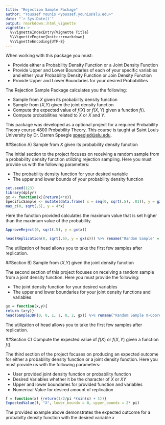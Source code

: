 ```yaml
---
title: "Rejection Sample Package"
author: "Youssef Younis <youssef.younis@slu.edu>"
date: "`r Sys.Date()`"
output: rmarkdown::html_vignette
vignette: >
  %\VignetteIndexEntry{Vignette Title}
  %\VignetteEngine{knitr::rmarkdown}
  %\VignetteEncoding{UTF-8}
---
```


When working with this package you must:

- Provide either a Probability Density Function or a Joint Density Function
- Provide Upper and Lower Boundaries of each of your specific variables and either your Probability Density Function or Join Density Function
- Provide Upper and Lower Boundaries for your desired Probabilities

The Rejection Sample Package calculates you the following:

- Sample from $X$ given its probability density function
- Sample from ($X$,$Y$) given the joint density function
- Compute the expected value of $f(X)$ or $f(X,Y)$ given a function $f()$.
- Compute probabilities related to $X$ or $X$ and $Y$.

This package was developed as a optional project for a required Probability Theory course 4800 Probability Theory. This course is taught at Saint Louis University by Dr. Darren Speegle <speegled@slu.edu>.


##Section A) Sample from $X$ given its probability density function

The initial section to the project focuses on receiving a random sample from a probability density function utilizing rejection sampling. Here you must provide us with the following parameters:

- The probability density function for your desired variable
- The upper and lower bounds of your probability density function

```r
set.seed(123)
library(dplyr)
gx <- function(x){return(4*x)}
SpecificSample <- mutate(data.frame( x = seq(0, sqrt(.5), .01)), y = gx(x))
max_c(0, sqrt(.5), y = 4*x)
```

Here the function provided calculates the maximum value that is set higher than the maximum value of the probability.

```r
ApproveReject(0, sqrt(.5), y = gx(x))
```

```r
head(Replication(0, sqrt(.5), y = gx(x))) %>% rename("Random Sample" = "x")
```

The utilization of head allows you to take the first few samples after replication. 

##Section B) Sample from ($X$,$Y$) given the joint density function

The second section of this project focuses on receiving a random sample from a joint density function. Here you must provide the following:

  - The joint density function for your desired variables
  - The upper and lower boundaries for your joint density functions and variables
  
```r
gx = function(x,y){
return (x+y)}
head(SampleJDF(0, 0, 1, 1, 0, 2, gx)) %>% rename("Random Sample X-Coordinate" = "x", "Random Sample Y-Coordinate" = "y")
```

The utilization of head allows you to take the first few samples after replication. 

##Section C) Compute the expected value of $f(X)$ or $f(X,Y)$ given a function $f()$.

The third section of the project focuses on producing an expected outcome for either a probability density function or a joint density function. Here you must provide us with the following parameters:

- User provided joint density function or probability function
- Desired Variables whether it be the character of $X$ or $XY$
- Upper and lower boundaries for provided function and variables
- Numerical Value for desired amount of replication

```r
f = function(x) {return(1/2/pi *(sin(x) + 1))}
ExpectedValue(f, "X", lower_boundx = 0, upper_boundx = 2* pi)
```

The provided example above demonstrates the expected outcome for a probabilty density function with the desired variable $x$

